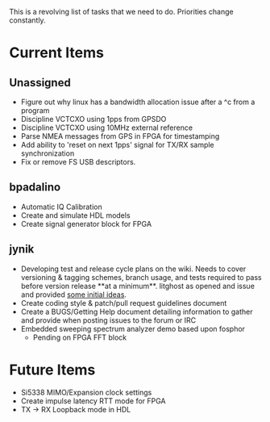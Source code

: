 This is a revolving list of tasks that we need to do.  Priorities change constantly.

= Current Items =

== Unassigned ==
* Figure out why linux has a bandwidth allocation issue after a ^c from a program
* Discipline VCTCXO using 1pps from GPSDO
* Discipline VCTCXO using 10MHz external reference
* Parse NMEA messages from GPS in FPGA for timestamping
* Add ability to 'reset on next 1pps' signal for TX/RX sample synchronization
* Fix or remove FS USB descriptors.

== bpadalino ==
* Automatic IQ Calibration
* Create and simulate HDL models
* Create signal generator block for FPGA

== jynik ==
* Developing test and release cycle plans on the wiki. Needs to cover versioning & tagging schemes, branch usage, and tests required to pass before version release **at a minimum**. litghost as opened and issue and provided [https://github.com/Nuand/bladeRF/issues/105 some initial ideas].
* Create coding style & patch/pull request guidelines document
* Create a BUGS/Getting Help document detailing information to gather and provide when posting issues to the forum or IRC
* Embedded sweeping spectrum analyzer demo based upon fosphor
** Pending on FPGA FFT block

= Future Items =
* Si5338 MIMO/Expansion clock settings
* Create impulse latency RTT mode for FPGA
* TX -> RX Loopback mode in HDL